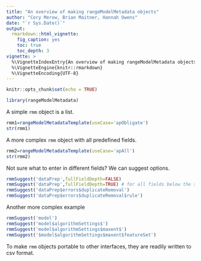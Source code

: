 ```yaml
---
title: "An overview of making rangeModelMetadata objects"
author: "Cory Merow, Brian Maitner, Hannah Owens"
date: "`r Sys.Date()`"
output: 
  rmarkdown::html_vignette:
    fig_caption: yes
    toc: true
    toc_depth: 3
vignette: >
  %\VignetteIndexEntry{An overview of making rangeModelMetadata objects}
  %\VignetteEngine{knitr::rmarkdown}
  %\VignetteEncoding{UTF-8}
---
```


```r
knitr::opts_chunk$set(echo = TRUE)
```

```r
library(rangeModelMetadata)
```

A simple `rmm` object is a list.
```r
rmm1=rangeModelMetadataTemplate(useCase='apObligate')
str(rmm1)
```

A more complex `rmm` object with all predefined fields.
```r
rmm2=rangeModelMetadataTemplate(useCase='apAll')
str(rmm2)
```

Not sure what to enter in different fields? We can suggest options.

```r
rmmSuggest('dataPrep',fullFieldDepth=FALSE)
rmmSuggest('dataPrep',fullFieldDepth=TRUE) # for all fields below the specified one
rmmSuggest('dataPrep$errors$duplicateRemoval')
rmmSuggest('dataPrep$errors$duplicateRemoval$rule')
```

Another more complex example

```r
rmmSuggest('model')
rmmSuggest('model$algorithmSettings$')
rmmSuggest('model$algorithmSettings$maxent$')
rmmSuggest('$model$algorithmSettings$maxent$featureSet')
```


To make `rmm` objects portable to other interfaces, they are readily written to csv format.
```r

```

